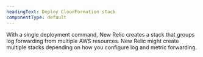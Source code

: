 ```yaml
---
headingText: Deploy CloudFormation stack
componentType: default
---
```


With a single deployment command, New Relic creates a stack that groups log forwarding from multiple AWS resources. New Relic might create multiple stacks depending on how you configure log and metric forwarding.

